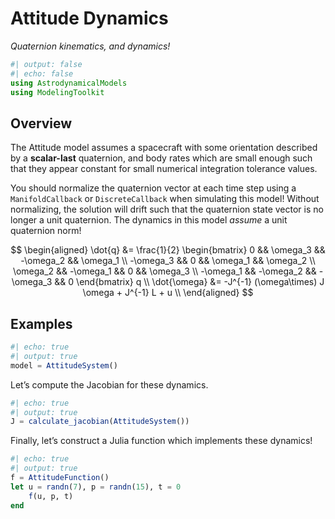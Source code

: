 # Attitude Dynamics

_Quaternion kinematics, and dynamics!_

```julia
#| output: false
#| echo: false
using AstrodynamicalModels
using ModelingToolkit
```

## Overview

The Attitude model assumes a spacecraft with some orientation described by a
**scalar-last** quaternion, and body rates which are small enough such that they
appear constant for small numerical integration tolerance values.

:::{.callout-caution appearance="simple"}
You should normalize the quaternion vector at each time step using a
`ManifoldCallback` or `DiscreteCallback` when simulating this model!
Without normalizing, the solution will drift such that the quaternion
state vector is no longer a unit quaternion. The dynamics in this
model *assume* a unit quaternion norm!
:::

$$
\begin{aligned}
    \dot{q} &= \frac{1}{2} \begin{bmatrix}
        0 && \omega_3 && -\omega_2 && \omega_1 \\
        -\omega_3 && 0 && \omega_1 && \omega_2 \\
        \omega_2 && -\omega_1 && 0 && \omega_3 \\
        -\omega_1 && -\omega_2 && -\omega_3 && 0
    \end{bmatrix} q \\
    \dot{\omega} &= -J^{-1} (\omega\times) J \omega + J^{-1} L + u \\
\end{aligned}
$$

## Examples

```julia
#| echo: true
#| output: true
model = AttitudeSystem()
```

Let's compute the Jacobian for these dynamics.

```julia
#| echo: true
#| output: true
J = calculate_jacobian(AttitudeSystem())
```

Finally, let's construct a Julia function which implements these dynamics!

```julia
#| echo: true
#| output: true
f = AttitudeFunction()
let u = randn(7), p = randn(15), t = 0
    f(u, p, t)
end
```
